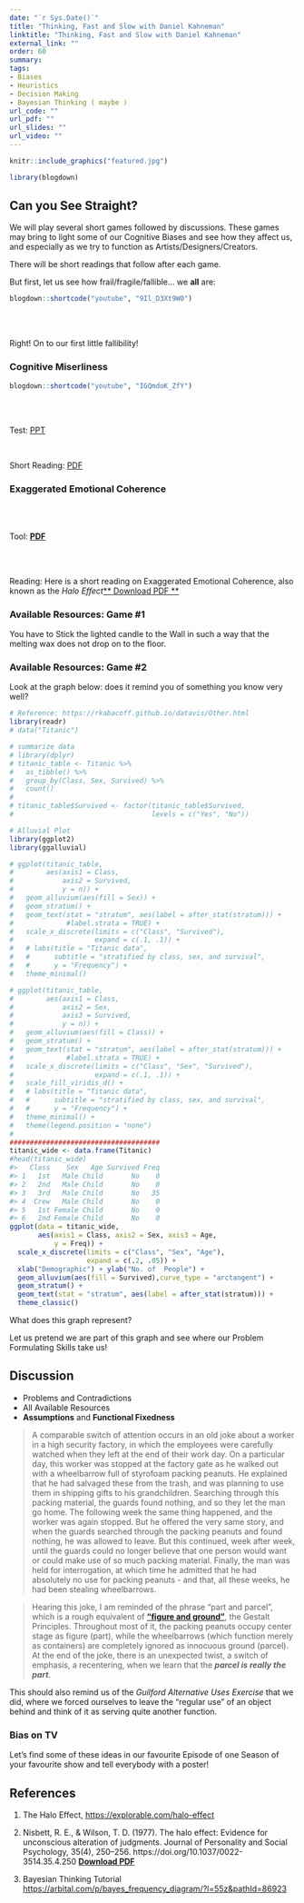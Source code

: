 ```yaml
---
date: "`r Sys.Date()`"
title: "Thinking, Fast and Slow with Daniel Kahneman"
linktitle: "Thinking, Fast and Slow with Daniel Kahneman"
external_link: ""
order: 60
summary: 
tags:
- Biases
- Heuristics
- Decision Making
- Bayesian Thinking ( maybe )
url_code: ""
url_pdf: ""
url_slides: ""
url_video: ""
---
```


```r
knitr::include_graphics("featured.jpg")

```


```r
library(blogdown)

```

## Can you See Straight?

We will play several short games followed by discussions. These games may bring to light some of our Cognitive Biases and see how they affect us, and especially as we try to function as Artists/Designers/Creators. 

There will be short readings that follow after each game.

But first, let us see how frail/fragile/fallible... we **all** are:

```r
blogdown::shortcode("youtube", "9Il_D3Xt9W0")
```

<br>
<br>

Right! On to our first little fallibility!


### Cognitive Miserliness


```r
blogdown::shortcode("youtube", "IGQmdoK_ZfY")

```

<br>
<br>

Test: [PPT](Cognitive-Misers.pptx)  

<br>

Short Reading: [PDF](Cognitive-Misers.pdf)  


### Exaggerated Emotional Coherence

<br>
<br>

Tool: [**PDF**](Halo-Effect-Test_tool.pdf)

<br>
<br>

Reading: Here is a short reading on Exaggerated Emotional Coherence, also known as the *Halo Effect*[** Download PDF **](Exaggerated-Emotional-Coherence.pdf)

### Available Resources: Game #1  

You have to Stick the lighted candle to the Wall in such a way that the melting wax does not drop on to the floor. 


### Available Resources: Game #2

Look at the graph below: does it remind you of something you know very well?

```r
# Reference: https://rkabacoff.github.io/datavis/Other.html
library(readr)
# data("Titanic")

# summarize data
# library(dplyr)
# titanic_table <- Titanic %>%
#   as_tibble() %>% 
#   group_by(Class, Sex, Survived) %>%
#   count()
# 
# titanic_table$Survived <- factor(titanic_table$Survived, 
#                                  levels = c("Yes", "No"))

# Alluvial Plot
library(ggplot2)
library(ggalluvial)

# ggplot(titanic_table,
#        aes(axis1 = Class,
#            axis2 = Survived,
#            y = n)) +
#   geom_alluvium(aes(fill = Sex)) +
#   geom_stratum() +
#   geom_text(stat = "stratum", aes(label = after_stat(stratum))) +
#             #label.strata = TRUE) +
#   scale_x_discrete(limits = c("Class", "Survived"),
#                    expand = c(.1, .1)) +
#   # labs(title = "Titanic data",
#   #      subtitle = "stratified by class, sex, and survival",
#   #      y = "Frequency") +
#   theme_minimal()

# ggplot(titanic_table,
#        aes(axis1 = Class,
#            axis2 = Sex,
#            axis3 = Survived,
#            y = n)) +
#   geom_alluvium(aes(fill = Class)) +
#   geom_stratum() +
#   geom_text(stat = "stratum", aes(label = after_stat(stratum))) +
#             #label.strata = TRUE) +
#   scale_x_discrete(limits = c("Class", "Sex", "Survived"),
#                    expand = c(.1, .1)) +
#   scale_fill_viridis_d() +
#   # labs(title = "Titanic data",
#   #      subtitle = "stratified by class, sex, and survival",
#   #      y = "Frequency") +
#   theme_minimal() +
#   theme(legend.position = "none") 
#   
#####################################
titanic_wide <- data.frame(Titanic)
#head(titanic_wide)
#>   Class    Sex   Age Survived Freq
#> 1   1st   Male Child       No    0
#> 2   2nd   Male Child       No    0
#> 3   3rd   Male Child       No   35
#> 4  Crew   Male Child       No    0
#> 5   1st Female Child       No    0
#> 6   2nd Female Child       No    0
ggplot(data = titanic_wide,
       aes(axis1 = Class, axis2 = Sex, axis3 = Age,
           y = Freq)) +
  scale_x_discrete(limits = c("Class", "Sex", "Age"), 
                   expand = c(.2, .05)) +
  xlab("Demographic") + ylab("No. of  People") +
  geom_alluvium(aes(fill = Survived),curve_type = "arctangent") +
  geom_stratum() +
  geom_text(stat = "stratum", aes(label = after_stat(stratum))) +
  theme_classic()

```

What does this graph represent?

Let us pretend we are part of this graph and see where our Problem Formulating Skills take us!


## Discussion

- Problems and Contradictions
- All Available Resources 
- **Assumptions** and **Functional Fixedness**

> A comparable switch of attention occurs in an old joke about a worker in a high security factory, in which the employees were carefully watched when they left at the end of their work day. On a particular day, this worker was stopped at the factory gate as he walked out with a wheelbarrow full of styrofoam packing peanuts. He explained that he had salvaged these from the trash, and was planning to use them in shipping gifts to his grandchildren. Searching through this packing material, the guards found nothing, and so they let the man go home. The following week the same thing happened, and the worker was again stopped. But he offered the very same story, and when the guards searched through the packing peanuts and found nothing, he was allowed to leave. But this continued, week after week, until the guards could no longer believe that one person would want or could make use of so much packing material. Finally, the man was held for interrogation, at which time he admitted that he had absolutely no use for packing peanuts - and that, all these weeks, he had been stealing wheelbarrows.

>Hearing this joke, I am reminded of the phrase “part and parcel”, which is a rough equivalent of <u>[**“figure and ground”**](https://www.interaction-design.org/literature/article/the-laws-of-figure-ground-praegnanz-closure-and-common-fate-gestalt-principles-3)</u>, the Gestalt Principles. Throughout most of it, the packing peanuts occupy center stage as figure (part), while the wheelbarrows (which function merely as containers) are completely ignored as innocuous ground (parcel). At the end of the joke, there is an unexpected twist, a switch of emphasis, a recentering, when we learn that the ***parcel is really the part***. 

This should also remind us of the *Guilford Alternative Uses Exercise* that we did, where we forced ourselves to leave the "regular use" of an object behind and think of it as serving quite another function.



### Bias on TV

Let's find some of these ideas in our favourite Episode of one Season of your favourite show and tell everybody with a poster!


## References


1. The Halo Effect, <https://explorable.com/halo-effect>  

1. Nisbett, R. E., & Wilson, T. D. (1977). The halo effect: Evidence for unconscious alteration of judgments. Journal of Personality and Social Psychology, 35(4), 250–256. https://doi.org/10.1037/0022-3514.35.4.250 [**Download PDF**](Nisbett-Halo-Effect-1977.pdf)  

1. Bayesian Thinking Tutorial <https://arbital.com/p/bayes_frequency_diagram/?l=55z&pathId=86923>  





